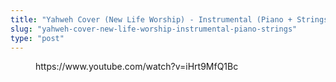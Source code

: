 ```yaml
---
title: "Yahweh Cover (New Life Worship) - Instrumental (Piano + Strings)"
slug: "yahweh-cover-new-life-worship-instrumental-piano-strings"
type: "post"
---
```


<!-- wp:embed {"url":"https://www.youtube.com/watch?v=iHrt9MfQ1Bc","type":"video","providerNameSlug":"youtube","responsive":true,"className":"wp-embed-aspect-16-9 wp-has-aspect-ratio"} -->
<figure class="wp-block-embed is-type-video is-provider-youtube wp-block-embed-youtube wp-embed-aspect-16-9 wp-has-aspect-ratio"><div class="wp-block-embed__wrapper">
https://www.youtube.com/watch?v=iHrt9MfQ1Bc
</div></figure>
<!-- /wp:embed -->